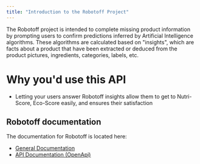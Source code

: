 ```yaml
---
title: "Introduction to the Robotoff Project"
---
```


The Robotoff project is intended to complete missing product information by prompting users to confirm predictions inferred by Artificial Intelligence algorithms. These algorithms are calculated based on "insights", which are facts about a product that have been extracted or deduced from the product pictures, ingredients, categories, labels, etc.

# Why you'd use this API 
- Letting your users answer Robotoff insights allow them to get to Nutri-Score, Eco-Score easily, and ensures their satisfaction

## Robotoff documentation

The documentation for Robotoff is located here:

- [General Documentation][general_docs]
- [API Documentation (OpenApi)][api_docs]

[general_docs]: https://openfoodfacts.github.io/robotoff/ "General Documentation"
[api_docs]: https://openfoodfacts.github.io/robotoff/references/api/ "API Documentation"
